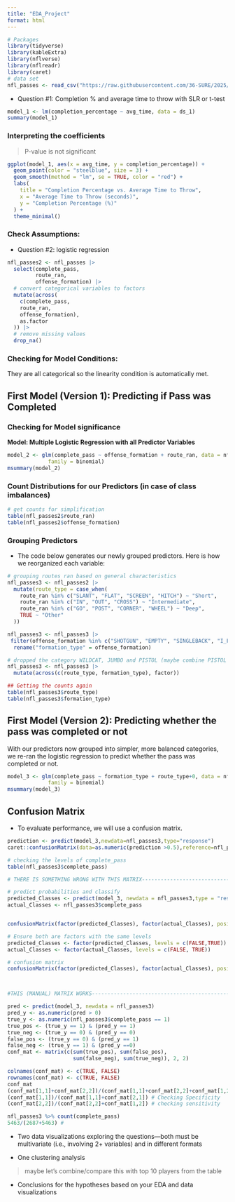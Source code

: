 ```yaml
---
title: "EDA_Project"
format: html
---
```


```r
# Packages 
library(tidyverse)
library(kableExtra)
library(nflverse)
library(nflreadr)
library(caret)
# data set
nfl_passes <- read_csv("https://raw.githubusercontent.com/36-SURE/2025/main/data/nfl_passes.csv")
```
- Question #1: Completion % and average time to throw with SLR or t-test

```r
model_1 <- lm(completion_percentage ~ avg_time, data = ds_1)
summary(model_1)
```
### Interpreting the coefficients

> P-value is not significant


```r

ggplot(model_1, aes(x = avg_time, y = completion_percentage)) +
  geom_point(color = "steelblue", size = 3) +
  geom_smooth(method = "lm", se = TRUE, color = "red") +
  labs(
    title = "Completion Percentage vs. Average Time to Throw",
    x = "Average Time to Throw (seconds)",
    y = "Completion Percentage (%)"
  ) +
  theme_minimal()

```

### Check Assumptions:

> 


- Question #2: logistic regression


```r
nfl_passes2 <- nfl_passes |>
  select(complete_pass, 
         route_ran,
         offense_formation) |>
  # convert categorical variables to factors
  mutate(across(
    c(complete_pass,
    route_ran,
    offense_formation),
    as.factor
  )) |>
  # remove missing values
  drop_na()
```


### Checking for Model Conditions:

They are all categorical so the linearity condition is automatically met.


## First Model (Version 1): Predicting if Pass was Completed


### Checking for Model significance

**Model: Multiple Logistic Regression with all Predictor Variables**

```r
model_2 <- glm(complete_pass ~ offense_formation + route_ran, data = nfl_passes2, 
             family = binomial)
msummary(model_2)
```
### Count Distributions for our Predictors (in case of class imbalances)

```r
# get counts for simplification 
table(nfl_passes2$route_ran)
table(nfl_passes2$offense_formation)
```
### Grouping Predictors

- The code below generates our newly grouped predictors. Here is how we reorganized each variable:

```r
# grouping routes ran based on general characteristics
nfl_passes3 <- nfl_passes2 |>
  mutate(route_type = case_when(
    route_ran %in% c("SLANT", "FLAT", "SCREEN", "HITCH") ~ "Short",
    route_ran %in% c("IN", "OUT", "CROSS") ~ "Intermediate",
    route_ran %in% c("GO", "POST", "CORNER", "WHEEL") ~ "Deep",
    TRUE ~ "Other"
  ))

nfl_passes3 <- nfl_passes3 |>
 filter(offense_formation %in% c("SHOTGUN", "EMPTY", "SINGLEBACK", "I_FORM")) |>
  rename("formation_type" = offense_formation)

# dropped the category WILDCAT, JUMBO and PISTOL (maybe combine PISTOL and JUMBO??)
nfl_passes3 <- nfl_passes3 |>
  mutate(across(c(route_type, formation_type), factor))

## Getting the counts again
table(nfl_passes3$route_type)
table(nfl_passes3$formation_type)
```


## First Model (Version 2): Predicting whether the pass was completed or not

With our predictors now grouped into simpler, more balanced categories, we re-ran the logistic regression to predict whether the pass was completed or not.


```r
model_3 <- glm(complete_pass ~ formation_type + route_type+0, data = nfl_passes3, 
             family = binomial)
msummary(model_3)
```

## Confusion Matrix

- To evaluate performance, we will use a confusion matrix.

```r
prediction <- predict(model_3,newdata=nfl_passes3,type="response") 
caret::confusionMatrix(data=as.numeric(prediction >0.5),reference=nfl_passes3$complete_pass)
```


```r
# checking the levels of complete_pass
table(nfl_passes3$complete_pass)

# THERE IS SOMETHING WRONG WITH THIS MATRIX-------------------------------------

# predict probabilities and classify
predicted_Classes <- predict(model_3, newdata = nfl_passes3,type = "response") >= 0.5
actual_Classes <- nfl_passes3$complete_pass


confusionMatrix(factor(predicted_Classes), factor(actual_Classes), positive = "TRUE")

# Ensure both are factors with the same levels
predicted_Classes <- factor(predicted_Classes, levels = c(FALSE,TRUE))
actual_Classes <- factor(actual_Classes, levels = c(FALSE, TRUE))

# confusion matrix
confusionMatrix(factor(predicted_Classes), factor(actual_Classes), positive = "TRUE")



#THIS (MANUAL) MATRIX WORKS-----------------------------------------------------

pred <- predict(model_3, newdata = nfl_passes3)
pred_y <- as.numeric(pred > 0)
true_y <- as.numeric(nfl_passes3$complete_pass == 1)
true_pos <- (true_y == 1) & (pred_y == 1)
true_neg <- (true_y == 0) & (pred_y == 0)
false_pos <- (true_y == 0) & (pred_y == 1)
false_neg <- (true_y == 1) & (pred_y ==0)
conf_mat <- matrix(c(sum(true_pos), sum(false_pos),
                     sum(false_neg), sum(true_neg)), 2, 2)

colnames(conf_mat) <- c(TRUE, FALSE)
rownames(conf_mat) <- c(TRUE, FALSE)
conf_mat
(conf_mat[1,1]+conf_mat[2,2])/(conf_mat[1,1]+conf_mat[2,2]+conf_mat[1,2]+conf_mat[2,1]) #accuracy
(conf_mat[1,1])/(conf_mat[1,1]+conf_mat[2,1]) # Checking Specificity
(conf_mat[2,2])/(conf_mat[2,2]+conf_mat[1,2]) # checking sensitivity

nfl_passes3 %>% count(complete_pass)
5463/(2687+5463) #
```






- Two data visualizations exploring the questions—both must be multivariate 
(i.e., involving 2+ variables) and in different formats



- One clustering analysis

> maybe let's combine/compare this with top 10 players from the table

- Conclusions for the hypotheses based on your EDA and data visualizations



